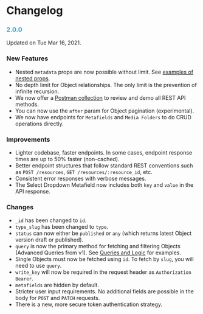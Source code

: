 # Changelog

### <font color="#28ACE2">2.0.0</font>

Updated on Tue Mar 16, 2021.

### New Features

- Nested `metadata` props are now possible without limit. See [examples of nested props](/api-reference/objects#get-objects).
- No depth limit for Object relationships. The only limit is the prevention of infinite recursion.
- We now offer a [Postman collection](/api-reference/introduction#postman) to review and demo all REST API methods.
- You can now use the `after` param for Object pagination (experimental).
- We now have endpoints for `Metafields` and `Media Folders` to do CRUD operations directly.

### Improvements

- Lighter codebase, faster endpoints. In some cases, endpoint response times are up to 50% faster (non-cached).
- Better endpoint structures that follow standard REST conventions such as `POST /resources`, `GET /resources/:resource_id`, etc.
- Consistent error responses with verbose messages.
- The Select Dropdown Metafield now includes both `key` and `value` in the API response.

### Changes

- `_id` has been changed to `id`.
- `type_slug` has been changed to `type`.
- `status` can now either be `published` or `any` (which returns latest Object version draft or published).
- `query` is now the primary method for fetching and filtering Objects (Advanced Queries from v1). See [Queries and Logic](/api-reference/queries) for examples.
- Single Objects must now be fetched using `id`. To fetch by `slug`, you will need to use `query`.
- `write_key` will now be required in the request header as `Authorization Bearer`.
- `metafields` are hidden by default.
- Stricter user input requirements. No additional fields are possible in the body for `POST` and `PATCH` requests.
- There is a new, more secure token authentication strategy.
